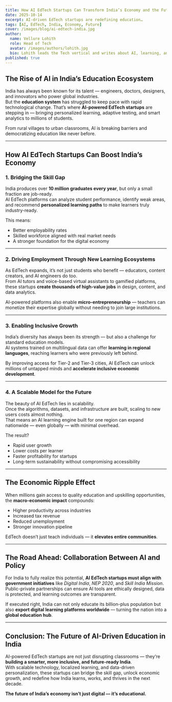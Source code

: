 ```yaml
---
title: How AI EdTech Startups Can Transform India’s Economy and the Future of Learning
date: 2025-10-14
excerpt: AI-driven EdTech startups are redefining education…
tags: [AI, EdTech, India, Economy, Future]
cover: /images/blog/ai-edtech-india.jpg
author:
  name: Vellure Lohith
  role: Head of Tech
  avatar: /images/authors/lohith.jpg
  bio: Lohith leads the Tech vertical and writes about AI, learning, and growth.
published: true
---
```


## The Rise of AI in India’s Education Ecosystem

India has always been known for its talent — engineers, doctors, designers, and innovators who power global industries.  
But the **education system** has struggled to keep pace with rapid technological change. That’s where **AI-powered EdTech startups** are stepping in — bringing personalized learning, adaptive testing, and smart analytics to millions of students.

From rural villages to urban classrooms, AI is breaking barriers and democratizing education like never before.

---

## How AI EdTech Startups Can Boost India’s Economy

### 1. **Bridging the Skill Gap**
India produces over **10 million graduates every year**, but only a small fraction are job-ready.  
AI EdTech platforms can analyze student performance, identify weak areas, and recommend **personalized learning paths** to make learners truly industry-ready.

This means:
- Better employability rates  
- Skilled workforce aligned with real market needs  
- A stronger foundation for the digital economy

---

### 2. **Driving Employment Through New Learning Ecosystems**
As EdTech expands, it’s not just students who benefit — educators, content creators, and AI engineers do too.  
From AI tutors and voice-based virtual assistants to gamified platforms, these startups **create thousands of high-value jobs** in design, content, and data analytics.

AI-powered platforms also enable **micro-entrepreneurship** — teachers can monetize their expertise globally without needing to join large institutions.

---

### 3. **Enabling Inclusive Growth**
India’s diversity has always been its strength — but also a challenge for standard education models.  
AI systems trained on multilingual data can offer **learning in regional languages**, reaching learners who were previously left behind.

By improving access for Tier-2 and Tier-3 cities, AI EdTech can unlock millions of untapped minds and **accelerate inclusive economic development**.

---

### 4. **A Scalable Model for the Future**
The beauty of AI EdTech lies in scalability.  
Once the algorithms, datasets, and infrastructure are built, scaling to new users costs almost nothing.  
That means an AI learning engine built for one region can expand nationwide — even globally — with minimal overhead.

The result?  
- Rapid user growth  
- Lower costs per learner  
- Faster profitability for startups  
- Long-term sustainability without compromising accessibility

---

## The Economic Ripple Effect

When millions gain access to quality education and upskilling opportunities, the **macro-economic impact** compounds:
- Higher productivity across industries  
- Increased tax revenue  
- Reduced unemployment  
- Stronger innovation pipeline  

EdTech doesn’t just teach individuals — it **elevates entire communities**.

---

## The Road Ahead: Collaboration Between AI and Policy

For India to fully realize this potential, **AI EdTech startups must align with government initiatives** like *Digital India*, *NEP 2020*, and *Skill India Mission*.  
Public-private partnerships can ensure AI tools are ethically designed, data is protected, and learning outcomes are transparent.

If executed right, India can not only educate its billion-plus population but also **export digital learning platforms worldwide** — turning the nation into a **global education hub**.

---

## Conclusion: The Future of AI-Driven Education in India

AI-powered EdTech startups are not just disrupting classrooms — they’re **building a smarter, more inclusive, and future-ready India**.  
With scalable technology, localized learning, and data-driven personalization, these startups can bridge the skill gap, unlock economic growth, and redefine how India learns, works, and thrives in the next decade.

**The future of India’s economy isn’t just digital — it’s educational.**